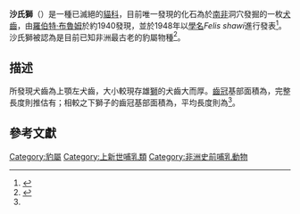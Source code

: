 {{speciesbox
| fossil_range = [[上新世|晚上新世]]
| extinct = yes
| image =
| image_caption = 
| genus = Panthera
| species = shawi
| authority = [[Robert_Broom|Broom]], 1948
}}
'''沙氏獅'''（{{lang-xm|Panthera shawi}}）是一種已滅絕的[[貓科|貓科]]，目前唯一發現的化石為於[[南非|南非]]{{link-en|斯泰克方丹|Sterkfontein}}洞穴發掘的一枚[[犬齒|犬齒]]，由[[羅伯特·布魯姆|羅伯特·布魯姆]]於約1940發現，並於1948年以[[學名|學名]]''Felis shawi''進行發表<ref name=Broom1948>{{cite journal |author=Broom, R. |year=1948 |title=Some South African Pliocene and Pleistocene mammals |journal=Annals of the Transvaal Museum |volume=21|pages=1–38 |url=https://journals.co.za/docserver/fulltext/nfi_annalstm/21/1/462.pdf?expires=1543878607&id=id&accname=guest&checksum=B87BF2100FF7038A0FED26B0443B133B}}</ref>。沙氏獅被認為是目前已知非洲最古老的豹屬物種<ref name=Sabol2011>{{cite journal |author=Sabol, M. |year=2011 |title=Masters of the lost world: a hypothetical look at the temporal and spatial distribution of lion-like felids |journal=Quaternaire |volume=4 |pages=229–236 |url = https://www.researchgate.net/publication/287422796}}</ref>。

== 描述 ==
所發現犬齒為上顎左犬齒，大小較現存雄[[獅|獅]]的犬齒大而厚。[[齒冠|齒冠]]基部面積為{{convert|31|x|24|mm|in|abbr=on}}，完整長度則推估有{{convert|67.5|mm|in|abbr=on}}；相較之下獅子的齒冠基部面積為{{convert|28.3|x|22|mm|in|abbr=on}}，平均長度則為{{convert|54|mm|in|abbr=on}}<ref name=Broom1948/>。

== 參考文獻 ==
{{Reflist}}
{{已滅絕貓科}} 
{{Taxonbar|from=Q56605486}}

[[Category:豹屬|Category:豹屬]]
[[Category:上新世哺乳類|Category:上新世哺乳類]]
[[Category:非洲史前哺乳動物|Category:非洲史前哺乳動物]]